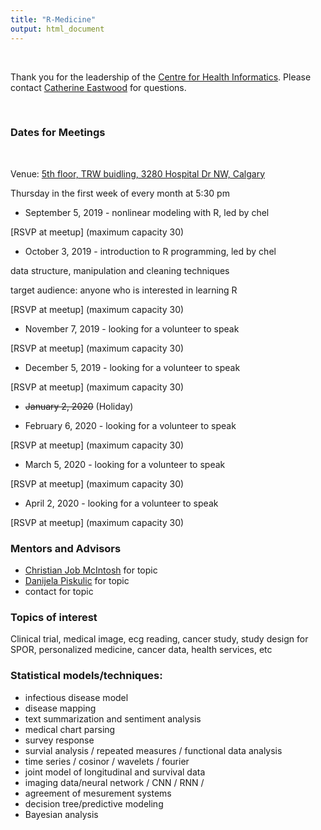 ```yaml
---
title: "R-Medicine"
output: html_document
---
```


<br>

Thank you for the leadership of the [Centre for Health Informatics](https://cumming.ucalgary.ca/centres/centre-health-informatics){target="_blank"}.  Please contact [Catherine Eastwood](mailto:caeastwo@ucalgary.ca) for questions.

<br>

### Dates for Meetings

<br>

Venue: [5th floor, TRW buidling, 3280 Hospital Dr NW, Calgary](https://cumming.ucalgary.ca/centres/centre-health-informatics/about/space){target="_blank"}

Thursday in the first week of every month at 5:30 pm 
<br>

* September 5, 2019 - nonlinear modeling with R, led by chel  

[RSVP at meetup] (maximum capacity 30)
<br>

* October 3, 2019 - introduction to R programming, led by chel 

data structure, manipulation and cleaning techniques

target audience: anyone who is interested in learning R 

[RSVP at meetup] (maximum capacity 30)
<br>

* November 7, 2019 - looking for a volunteer to speak

[RSVP at meetup] (maximum capacity 30)
<br>

* December 5, 2019 - looking for a volunteer to speak

[RSVP at meetup] (maximum capacity 30)
<br>

* ~~January 2, 2020~~ (Holiday) 

* February 6, 2020 - looking for a volunteer to speak  

[RSVP at meetup] (maximum capacity 30)
<br>

* March 5, 2020 - looking for a volunteer to speak

[RSVP at meetup] (maximum capacity 30)
<br>

* April 2, 2020  - looking for a volunteer to speak 

[RSVP at meetup] (maximum capacity 30)
<br>

<!-- Student Presentation from DataSci Program -->


### Mentors and Advisors  

* [Christian Job McIntosh](mailto:) for topic 
* [Danijela Piskulic](mailto:) for topic 
* contact for topic 


### Topics of interest

Clinical trial, medical image, ecg reading,  cancer study, study design for SPOR, personalized medicine, cancer data, health services, etc 

### Statistical models/techniques:
  + infectious disease model
  + disease mapping 
  + text summarization and sentiment analysis 
  + medical chart parsing 
  + survey response
  + survial analysis / repeated measures / functional data analysis 
  + time series / cosinor / wavelets / fourier  
  + joint model of longitudinal and survival data 
  + imaging data/neural network / CNN / RNN / 
  + agreement of mesurement systems
  + decision tree/predictive modeling 
  + Bayesian analysis 
  
